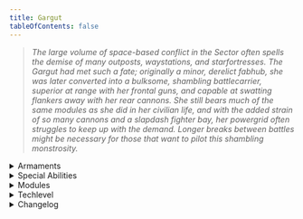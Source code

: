 ```yaml
---
title: Gargut
tableOfContents: false
---
```


> *The large volume of space-based conflict in the Sector often spells the demise of many outposts, waystations, and starfortresses. The Gargut had met such a fate; originally a minor, derelict fabhub, she was later converted into a bulksome, shambling battlecarrier, superior at range with her frontal guns, and capable at swatting flankers away with her rear cannons. She still bears much of the same modules as she did in her civilian life, and with the added strain of so many cannons and a slapdash fighter bay, her powergrid often struggles to keep up with the demand. Longer breaks between battles might be necessary for those that want to pilot this shambling monstrosity.*

<details>
<summary>Armaments</summary>
* Hardpoints 
    * 3x Type-99 Artillery (Starboard and Portside, front-facing) 
* Turrets 
    * 4x 90mm heavy auto-mortars 
    * 2x 'Pilum' long-distance smartbombs [Heatseeking] 
    * 8x 'Gran Sudaruska' point defense turrets 
    * 4x 60mm 'Needler' heavy precision autogun
</details>

<details>
<summary>Special Abilities</summary>
* **Faulty Microforge**: Able to print damaged NCWL ultralight strikeshuttles. 
* **Refinery Bay**: Has an onboard refinery and manufacturing module.
</details>

<details>
<summary>Modules</summary>
* Module A: Fire Artillery [Starboard] 
* Module B: Fire Artillery [Portside] 
* Module C: Toggle Artillery Safeties 
* Module D: Arm Turrets 
* Module E: Disarm Turrets
</details>

<details>
<summary>Techlevel</summary>
Lowtech
</details>

<details>
<summary>Changelog</summary>
None.
</details>